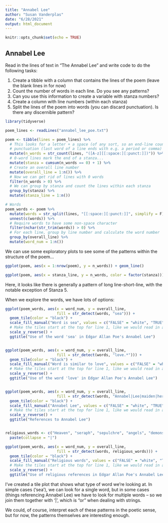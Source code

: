 ```yaml
---
title: "Annabel Lee"
author: "Susan Vanderplas"
date: "6/28/2021"
output: html_document
---
```


```r
knitr::opts_chunk$set(echo = TRUE)
```

## Annabel Lee


Read in the lines of text in "The Annabel Lee" and write code to do the following tasks:

1. Create a tibble with a column that contains the lines of the poem (leave the blank lines in for now)
2. Count the number of words in each line. Do you see any patterns?
3. Can you use this information to create a variable with stanza numbers?
4. Create a column with line numbers (within each stanza)
5. Split the lines of the poem into words (you can discard punctuation). Is there any discernible pattern?

```r
library(tidyverse)

poem_lines <- readLines("annabel_lee_poe.txt")

poem <- tibble(lines = poem_lines) %>%
  # This looks for a letter + a space (of any sort, so an end-line counts) or
  # punctuation (last word of a line ends with e.g. a period or comma)
  mutate(n_words = str_count(lines, "([A-z][[:space:][:punct:]])")) %>%
  # 0-word lines mark the end of a stanza...
  mutate(stanza = cumsum(n_words == 0) + 1) %>%
  # Create an overall line number
  mutate(overall_line = 1:n()) %>%
  # Now we can get rid of lines with 0 words
  filter(n_words > 0) %>%
  # We can group by stanza and count the lines within each stanza
  group_by(stanza) %>%
  mutate(stanza_line = 1:n())

# Words
poem_words <- poem %>%
  mutate(words = str_split(lines, "[[:space:][:punct:]]", simplify = F)) %>%
  unnest(c(words)) %>%
  # Require words to have some non-space character
  filter(nchar(str_trim(words)) > 0) %>%
  # For each line, group by line number and calculate the word number
  group_by(overall_line) %>%
  mutate(word_num = 1:n())
```

We can use some exploratory plots to see some of the patterns within the structure of the poem...

```r
ggplot(poem, aes(x = 1:nrow(poem), y = n_words)) + geom_line()

ggplot(poem, aes(x = stanza_line, y = n_words, color = factor(stanza))) + geom_line()
```

Here, it looks like there is generally a pattern of long line-short-line, with the notable exception of Stanza 5. 

When we explore the words, we have lots of options:

```r
ggplot(poem_words, aes(x = word_num, y = overall_line, 
                       fill = str_detect(words, "sea"))) + 
  geom_tile(color = "black") + 
  scale_fill_manual("Word is sea", values = c("FALSE" = "white", "TRUE" = "blue")) + 
  # Make the tiles start at the top for line 1, like we would read in a poem
  scale_y_reverse() +
  ggtitle("Use of the word 'sea' in Edgar Allan Poe's Annabel Lee")


ggplot(poem_words, aes(x = word_num, y = overall_line, 
                       fill = str_detect(words, "love.*"))) + 
  geom_tile(color = "black") + 
  scale_fill_manual("Word is similar to love", values = c("FALSE" = "white", "TRUE" = "red")) + 
  # Make the tiles start at the top for line 1, like we would read in a poem
  scale_y_reverse() +
  ggtitle("Use of the word 'love' in Edgar Allan Poe's Annabel Lee")


ggplot(poem_words, aes(x = word_num, y = overall_line, 
                       fill = str_detect(words, "Annabel|Lee|maiden|her|she|darling|bride"))) + 
  geom_tile(color = "black") + 
  scale_fill_manual("Annabel Lee", values = c("FALSE" = "white", "TRUE" = "green4")) + 
  # Make the tiles start at the top for line 1, like we would read in a poem
  scale_y_reverse() +
  ggtitle("References to Annabel Lee")


religious_words <- c("Heaven", "seraph", "sepulchre", "angels", "demons", "soul", "tomb") %>%
  paste(collapse = "|")

ggplot(poem_words, aes(x = word_num, y = overall_line, 
                       fill = str_detect(words, religious_words))) + 
  geom_tile(color = "black") + 
  scale_fill_manual("Religious words", values = c("FALSE" = "white", "TRUE" = "purple")) + 
  # Make the tiles start at the top for line 1, like we would read in a poem
  scale_y_reverse() +
  ggtitle("Use of religious references in Edgar Allan Poe's Annabel Lee")
```

I've created a tile plot that shows what type of word we're looking at. In simple cases ('sea'), we can look for a single word, but in some cases (things referencing Annabel Lee) we have to look for multiple words -- so we join them together with '|', which is "or" when dealing with strings. 

We could, of course, interpret each of these patterns in the poetic sense, but for now, the patterns themselves are interesting enough. 